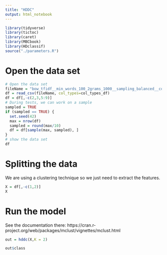 ```yaml
---
title: "HDDC"
output: html_notebook
---
```




```r
library(tidyverse)
library(tictoc)
library(caret)
library(MBCbook)
library(HDclassif)
source("./parameters.R")
```


# Open the data set

```r
# Open the data set
fileName = "bow_tfidf__min_words_100_2grams_1000__sampling_balanced__cor_cut_0.01_from_1408_to_83_rm0.csv"
df = read_csv(fileName, col_types=col_types_df)
df = df[,-c(2,3,5:9)]
# During tests, we can work on a sample
sampled = TRUE
if (sampled == TRUE) {
  set.seed(42)
  max = nrow(df)
  sampled = round(max/10)
  df = df[sample(max, sampled), ]
}
# show the data set
df
```

# Splitting the data

We are using a clustering technique so we just need to extract the features.

```r
X = df[,-c(1,2)]
X
```

# Run the model

See the documentation there: https://cran.r-project.org/web/packages/mclust/vignettes/mclust.html

```r
out = hddc(X,K = 2)
```

```r
out$class
```
